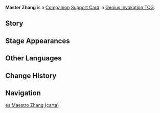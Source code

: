 {{About|the [[Genius Invokation TCG]] Support Card|the [[NPC]]|Master Zhang}}
{{Genius Invokation TCG Infobox
|title     = Master Zhang
|id        = 322018
|image     = Master Zhang Support Card.png
|type      = Support Card
|group     = Companion
|effect    = '''When playing a Weapon card:''' Spend 1 less Elemental Die. On top of that, for each of your characters already equipped with a Weapon on the field, you spend 1 less Elemental Die. (Once per Round.)
|matching  = 1
|source1   = {{Sold By}}
|features  = Master Zhang
}}
'''Master Zhang''' is a [[Companion Card|Companion]] [[Support Card]] in [[Genius Invokation TCG]].

==Story==
{{Description|Much burning frustration must transpire before a hunk of metal may become a keen blade.|title=Arsenal Forge: Master Zhang}}

==Stage Appearances==
{{Genius Invokation TCG Stage Appearances}}

==Other Languages==
{{Other Languages|Transclude=Master Zhang}}

==Change History==
{{Change History|3.8}}

==Navigation==
{{Genius Invokation TCG Navbox|Support Card Obtainable}}

[[es:Maestro Zhang (carta)]]